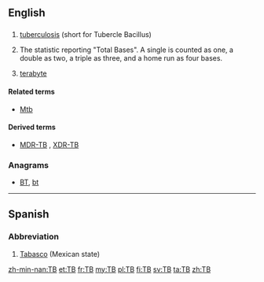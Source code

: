 {{also|Tb|ТВ}}
==English==

==={{initialism}}===
{{en-noun}}

# {{pathology}} [[tuberculosis]] (short for Tubercle Bacillus)
# {{baseball}} The statistic reporting "Total Bases". A single is counted as one, a double as two, a triple as three, and a home run as four bases.
# {{electronics|computing}} [[terabyte]]

====Related terms====
* {{sense|pathology}} [[Mtb]]

====Derived terms====
* {{sense|pathology}} [[MDR-TB]] , [[XDR-TB]]

===Anagrams===
* [[BT#English|BT]], [[bt#English|bt]]

----

==Spanish==

===Abbreviation===
{{head|es|abbreviation}}

# [[Tabasco]] (Mexican state)

[[zh-min-nan:TB]]
[[et:TB]]
[[fr:TB]]
[[my:TB]]
[[pl:TB]]
[[fi:TB]]
[[sv:TB]]
[[ta:TB]]
[[zh:TB]]